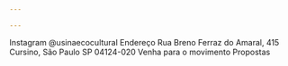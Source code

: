 ```yaml
---

---
```

Instagram @usinaecocultural 
Endereço Rua Breno Ferraz do Amaral, 415 Cursino, São Paulo SP 04124-020
Venha para o movimento
Propostas
